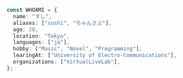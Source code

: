 ```ts
const WHOAMI = {
  name: "すし",
  aliases: ["sushi", "ちゃんさぶ"],
  age: 20,
  location: "Tokyo",
  languages: ["ja"],
  hobby: ["Music", "Novel", "Programming"],
  learingAt: ["University of Electro-Communications"],
  organizations: ["VirtualLiveLab"],
};
```
